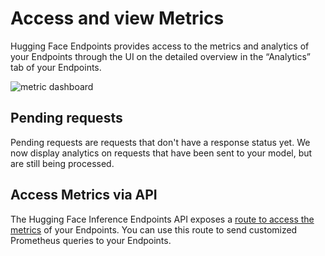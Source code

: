 # Access and view Metrics

Hugging Face Endpoints provides access to the metrics and analytics of your Endpoints through the UI on the detailed overview in the “Analytics” tab of your Endpoints. 

<img src="https://raw.githubusercontent.com/huggingface/hf-endpoints-documentation/main/assets/10_metric.png" alt="metric dashboard" />

## Pending requests

Pending requests are requests that don't have a response status yet. We now display analytics on requests that have been sent to your model, but are still being processed.

## Access Metrics via API

The Hugging Face Inference Endpoints API exposes a [route to access the metrics](/docs/inference-endpoints/api_reference#getendpointmetrics) of your Endpoints. You can use this route to send customized Prometheus queries to your Endpoints.
